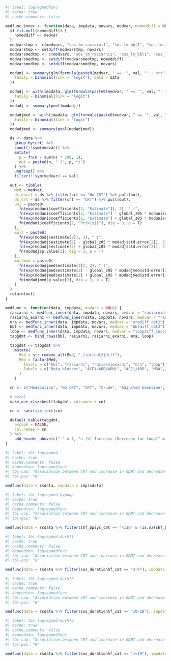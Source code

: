 ```r
#| label: logregmedfunc
#| cache: true
#| cache.comments: false

medfunc_inner <- function(data, impdata, novars, medvar, nomeddiff = NULL, val = "Increase") {
  if (is.null(nomeddiff)) {
    nomeddiff <- medvar
  }
  modvarstmp <- c(modvars, "sos_lm_rasiarni1", "sos_lm_bbl1", "sos_lm_mra1", "sos_lm_loop1")
  modvarstmp <- setdiff(modvarstmp, novars)
  modvarsmedtmp <- c(modvars, "sos_lm_rasiarni1", "sos_lm_bbl1", "sos_lm_mra1", "sos_lm_loop1", "bbldiff_cat2", "rasiarnidiff_cat2", "mradiff_cat2", "loopdiff_inccat2")
  modvarsmedtmp <- setdiff(modvarsmedtmp, nomeddiff)
  modvarsmedtmp <- setdiff(modvarsmedtmp, novars)

  moduni <- summary(glm(formula(paste0(medvar, " == '", val, "' ~ crt")),
    family = binomial(link = "logit"), data = data
  ))

  modadj <- with(impdata, glm(formula(paste0(medvar, " == '", val, "' ~ crt + ", paste(modvarstmp, collapse = " + "))),
    family = binomial(link = "logit")
  ))
  modadj <- summary(pool(modadj))

  modadjmed <- with(impdata, glm(formula(paste0(medvar, " == '", val, "' ~ crt + ", paste(modvarsmedtmp, collapse = " + "))),
    family = binomial(link = "logit")
  ))
  modadjmed <- summary(pool(modadjmed))

  ds <- data %>%
    group_by(crt) %>%
    count(!!sym(medvar)) %>%
    mutate(
      p = fn(n / sum(n) * 100, 1),
      out = paste0(n, " (", p, ")")
    ) %>%
    ungroup() %>%
    filter(!!sym(medvar) == val)

  out <- tibble(
    Med = medvar,
    ds_nocrt = ds %>% filter(crt == "No CRT") %>% pull(out),
    ds_crt = ds %>% filter(crt == "CRT") %>% pull(out),
    uni = paste0(
      fn(exp(moduni$coefficients[2, "Estimate"]), 2), " (",
      fn(exp(moduni$coefficients[2, "Estimate"] - global_z05 * moduni$coefficients[2, "Std. Error"]), 2), "-",
      fn(exp(moduni$coefficients[2, "Estimate"] + global_z05 * moduni$coefficients[2, "Std. Error"]), 2), "), ",
      fn(moduni$coefficients[2, "Pr(>|z|)"], dig = 3, p = T)
    ),
    mult = paste0(
      fn(exp(modadj$estimate[2]), 2), " (",
      fn(exp(modadj$estimate[2] - global_z05 * modadj$std.error[2]), 2), "-",
      fn(exp(modadj$estimate[2] + global_z05 * modadj$std.error[2]), 2), "), ",
      fn(modadj$p.value[2], dig = 3, p = T)
    ),
    multmed = paste0(
      fn(exp(modadjmed$estimate[2]), 2), " (",
      fn(exp(modadjmed$estimate[2] - global_z05 * modadjmed$std.error[2]), 2), "-",
      fn(exp(modadjmed$estimate[2] + global_z05 * modadjmed$std.error[2]), 2), "), ",
      fn(modadjmed$p.value[2], dig = 3, p = T)
    )
  )
  return(out)
}

medfunc <- function(data, impdata, novars = NULL) {
  rasiarni <- medfunc_inner(data, impdata, novars, medvar = "rasiarnidiff_cat2")
  rasiarni_exarni <- medfunc_inner(data, impdata, novars, medvar = "rasiarnidiff_exarni_cat2", nomeddiff = c("rasiarnidiff_cat2"))
  mra <- medfunc_inner(data, impdata, novars, medvar = "mradiff_cat2")
  bbl <- medfunc_inner(data, impdata, novars, medvar = "bbldiff_cat2")
  loop <- medfunc_inner(data, impdata, novars, medvar = "loopdiff_inccat2", val = "Decrease")
  tabgdmt <- bind_rows(bbl, rasiarni, rasiarni_exarni, mra, loop)

  tabgdmt <- tabgdmt %>%
    mutate(
      Med = str_remove_all(Med, "_|inc|cat2|diff"),
      Med = factor(Med,
        levels = c("bbl", "rasiarni", "rasiarniexarni", "mra", "loop"),
        labels = c("Beta-blocker", "ACEi/ARB/ARNi", "ACEi/ARB", "MRA", "Loop diuretic")
      )
    )

  cn <- c("Medication", "No CRT", "CRT", "Crude", "Adjusted baseline", "Adjusted baseline + change in medications")

  # excel
  make_one_xlsxsheet(tabgdmt, colnames = cn)

  cn <- sanitize_text(cn)

  default_kable(tabgdmt,
    escape = FALSE,
    col.names = cn
  ) %>%
    add_header_above(c(" " = 1, "n (%) Increase (Decrease for loop)" = 2, "Odds Ratio (95% CI), p-value" = 3))
}
```

```r
#| label: tbl-logregmed
#| cache: true
#| cache.comments: false
#| dependson: logregmedfunc
#| tbl-cap: "Association between CRT and increase in GDMT and decrease in loop diuretic"
#| tbl-pos: "H"

medfunc(data = rsdata, impdata = imprsdata)
```

```r
#| label: tbl-logregmed-hypobp
#| cache: true
#| cache.comments: false
#| dependson: logregmedfunc
#| tbl-cap: "Association between CRT and increase in GDMT and decrease in loop diuretic - systolic blood pressure < 110 (mmHg)"
#| tbl-pos: "H"

medfunc(data = rsdata %>% filter(shf_bpsys_cat == "<110" & !is.na(shf_bpsys_cat)), impdata = imprsdatahypo, novars = "shf_bpsys_cat")
```

```r
#| label: tbl-logregmed-durhf1
#| cache: true
#| cache.comments: false
#| dependson: logregmedfunc
#| tbl-cap: "Association between CRT and increase in GDMT and decrease in loop diuretic - duration of HF 3-9 (months)"
#| tbl-pos: "H"

medfunc(data = rsdata %>% filter(sos_durationhf_cat == "3-9"), impdata = imprsdatadurhf1, novars = c("sos_durationhf_cat"))
```

```r
#| label: tbl-logregmed-durhf2
#| cache: true
#| cache.comments: false
#| dependson: logregmedfunc
#| tbl-cap: "Association between CRT and increase in GDMT and decrease in loop diuretic - duration of HF 10-18 (months)"
#| tbl-pos: "H"

medfunc(data = rsdata %>% filter(sos_durationhf_cat == "10-18"), impdata = imprsdatadurhf2, novars = c("sos_durationhf_cat"))
```

```r
#| label: tbl-logregmed-durhf3
#| cache: true
#| cache.comments: false
#| dependson: logregmedfunc
#| tbl-cap: "Association between CRT and increase in GDMT and decrease in loop diuretic - duration of HF >= 19 (months)"
#| tbl-pos: "H"

medfunc(data = rsdata %>% filter(sos_durationhf_cat == ">=19"), impdata = imprsdatadurhf3, novars = c("sos_durationhf_cat"))
```
